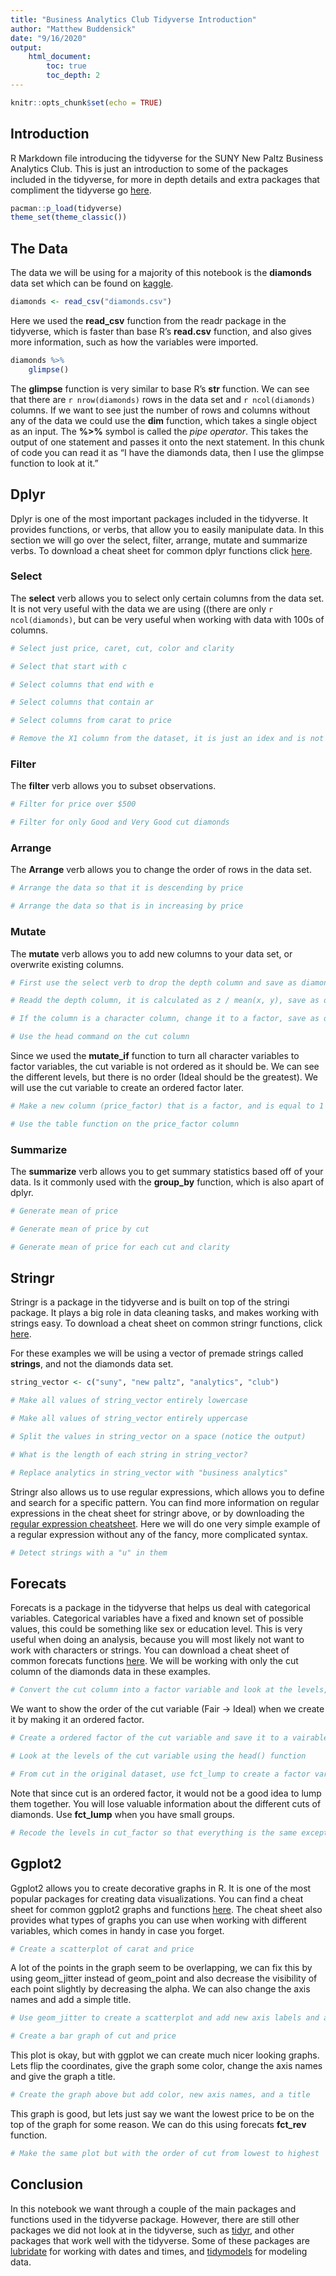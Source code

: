 ---
title: "Business Analytics Club Tidyverse Introduction"
author: "Matthew Buddensick"
date: "9/16/2020"
output: 
    html_document:
        toc: true
        toc_depth: 2
---

```{r setup, include=FALSE}
knitr::opts_chunk$set(echo = TRUE)
```

## Introduction

R Markdown file introducing the tidyverse for the SUNY New Paltz Business Analytics Club. This is just an introduction to some of the packages included in the tidyverse, for more in depth details and extra packages that compliment the tidyverse go [here](https://www.tidyverse.org/packages/).


```{r Load packages, include=FALSE}
pacman::p_load(tidyverse)
theme_set(theme_classic())
```


## The Data

The data we will be using for a majority of this notebook is the **diamonds** data set which can be found on [kaggle](https://www.kaggle.com/shivam2503/diamonds). 

```{r Load Data, warning=FALSE}
diamonds <- read_csv("diamonds.csv")
```
 
Here we used the **read_csv** function from the readr package in the tidyverse, which is faster than base R's **read.csv** function, and also gives more information, such as how the variables were imported.


```{r Summary of data}
diamonds %>% 
    glimpse()
```

The **glimpse** function is very similar to base R's **str** function. We can see that there are `r nrow(diamonds)` rows in the data set and `r ncol(diamonds)` columns. If we want to see just the number of rows and columns without any of the data we could use the **dim** function, which takes a single object as an input. The **%>%** symbol is called the *pipe operator*. This takes the output of one statement and passes it onto the next statement. In this chunk of code you can read it as "I have the diamonds data, then I use the glimpse function to look at it."

## Dplyr

Dplyr is one of the most important packages included in the tidyverse. It provides functions, or verbs, that allow you to easily manipulate data. In this section we will go over the select, filter, arrange, mutate and summarize verbs. To download a cheat sheet for common dplyr functions click [here](https://github.com/rstudio/cheatsheets/raw/master/data-transformation.pdf).

### Select 

The **select** verb allows you to select only certain columns from the data set. It is not very useful with the data we are using ((there are only `r ncol(diamonds)`, but can be very useful when working with data with 100s of columns.

```{r}
# Select just price, caret, cut, color and clarity
```

```{r}
# Select that start with c
```

```{r}
# Select columns that end with e
```

```{r}
# Select columns that contain ar
```

```{r}
# Select columns from carat to price
```

```{r}
# Remove the X1 column from the dataset, it is just an idex and is not needed, save as diamonds
```

### Filter

The **filter** verb allows you to subset observations.

```{r}
# Filter for price over $500
```

```{r}
# Filter for only Good and Very Good cut diamonds
```

### Arrange

The **Arrange** verb allows you to change the order of rows in the data set.

```{r}
# Arrange the data so that it is descending by price
```

```{r}
# Arrange the data so that is in increasing by price
```

### Mutate

The **mutate** verb allows you to add new columns to your data set, or overwrite existing columns.

```{r}
# First use the select verb to drop the depth column and save as diamonds_mutate
```

```{r}
# Readd the depth column, it is calculated as z / mean(x, y), save as diamonds_original
```

```{r}
# If the column is a character column, change it to a factor, save as diamonds_factor
```

```{r}
# Use the head command on the cut column
```

Since we used the **mutate_if** function to turn all character variables to factor variables, the cut variable is not ordered as it should be. We can see the different levels, but there is no order (Ideal should be the greatest). We will use the cut variable to create an ordered factor later.

```{r}
# Make a new column (price_factor) that is a factor, and is equal to 1 if the price of a diamonds is greater than the median price, and 0 if it is lower, save the result to diamonds
```

```{r}
# Use the table function on the price_factor column
```

### Summarize

The **summarize** verb allows you to get summary statistics based off of your data. Is it commonly used with the **group_by** function, which is also apart of dplyr.

```{r}
# Generate mean of price
```

```{r}
# Generate mean of price by cut
```

```{r}
# Generate mean of price for each cut and clarity
```

## Stringr
Stringr is a package in the tidyverse and is built on top of the stringi package. It plays a big role in data cleaning tasks, and makes working with strings easy. To download a cheat sheet on common stringr functions, click [here](https://github.com/rstudio/cheatsheets/raw/master/strings.pdf).

For these examples we will be using a vector of premade strings called **strings**, and not the diamonds data set.

```{r}
string_vector <- c("suny", "new paltz", "analytics", "club")
```

```{r}
# Make all values of string_vector entirely lowercase
```

```{r}
# Make all values of string_vector entirely uppercase
```

```{r}
# Split the values in string_vector on a space (notice the output)
```

```{r}
# What is the length of each string in string_vector?
```

```{r}
# Replace analytics in string_vector with "business analytics"
```

Stringr also allows us to use regular expressions, which allows you to define and search for a specific pattern. You can find more information on regular expressions in the cheat sheet for stringr above, or by downloading the [regular expression cheatsheet](http://www.rstudio.com/wp-content/uploads/2016/09/RegExCheatsheet.pdf). Here we will do one very simple example of a regular expression without any of the fancy, more complicated syntax.

```{r}
# Detect strings with a "u" in them
```

## Forecats
Forecats is a package in the tidyverse that helps us deal with categorical variables. Categorical variables have a fixed and known set of possible values, this could be something like sex or education level. This is very useful when doing an analysis, because you will most likely not want to work with characters or strings. You can download a cheat sheet of common forecats functions [here](https://github.com/rstudio/cheatsheets/raw/master/factors.pdf). We will be working with only the cut column of the diamonds data in these examples.

```{r}
# Convert the cut column into a factor variable and look at the levels, do not save the output
```

We want to show the order of the cut variable (Fair -> Ideal) when we create it by making it an ordered factor.

```{r}
# Create a ordered factor of the cut variable and save it to a vairable called cut_factor
```

```{r}
# Look at the levels of the cut variable using the head() function
```

```{r}
# From cut in the original dataset, use fct_lump to create a factor variable with n = 2, save as lumped_cut and print the first couple of rows using head()
```

Note that since cut is an ordered factor, it would not be a good idea to lump them together. You will lose valuable information about the different cuts of diamonds. Use **fct_lump** when you have small groups.

```{r}
# Recode the levels in cut_factor so that everything is the same except Ideal becomes best, save as cut_recode and use head() to look at it
```

## Ggplot2

Ggplot2 allows you to create decorative graphs in R. It is one of the most popular packages for creating data visualizations. You can find a cheat sheet for common ggplot2 graphs and functions [here](https://github.com/rstudio/cheatsheets/blob/master/data-visualization-2.1.pdf). The cheat sheet also provides what types of graphs you can use when working with different variables, which comes in handy in case you forget.

```{r}
# Create a scatterplot of carat and price
```

A lot of the points in the graph seem to be overlapping, we can fix this by using geom_jitter instead of geom_point and also decrease the visibility of each point slightly by decreasing the alpha. We can also change the axis names and add a simple title.

```{r}
# Use geom_jitter to create a scatterplot and add new axis labels and a title, use alpha = .2
```

```{r}
# Create a bar graph of cut and price
```

This plot is okay, but with ggplot we can create much nicer looking graphs. Lets flip the coordinates, give the graph some color, change the axis names and give the graph a title.

```{r}
# Create the graph above but add color, new axis names, and a title
```

This graph is good, but lets just say we want the lowest price to be on the top of the graph for some reason. We can do this using forecats **fct_rev** function.

```{r}
# Make the same plot but with the order of cut from lowest to highest
```

## Conclusion

In this notebook we want through a couple of the main packages and functions used in the tidyverse package. However, there are still other packages we did not look at in the tidyverse, such as [tidyr](https://tidyr.tidyverse.org/), and other packages that work well with the tidyverse. Some of these packages are [lubridate](https://lubridate.tidyverse.org/) for working with dates and times, and [tidymodels](https://www.tidymodels.org/) for modeling data.